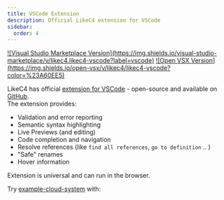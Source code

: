 ```yaml
---
title: VSCode Extension
description: Official LikeC4 extension for VSCode
sidebar:
  order: 4
---
```



<div style={{display: 'flex', gap: '10px'}}>
<a href="https://marketplace.visualstudio.com/items?itemName=likec4.likec4-vscode" target="_blank">![Visual Studio Marketplace Version](https://img.shields.io/visual-studio-marketplace/v/likec4.likec4-vscode?label=vscode)</a>
<a href="https://open-vsx.org/extension/likec4/likec4-vscode" target="_blank">![Open VSX Version](https://img.shields.io/open-vsx/v/likec4/likec4-vscode?color=%23A60EE5)</a>
</div>

LikeC4 has official [extension for VSCode](https://marketplace.visualstudio.com/items?itemName=likec4.likec4-vscode) - open-source and available on [GitHub](https://github.com/likec4/likec4/tree/main/packages/vscode).  
The extension provides:

- Validation and error reporting
- Semantic syntax highlighting
- Live Previews (and editing)
- Code completion and navigation 
- Resolve references (like `find all references`, `go to definition` .. )
- "Safe" renames
- Hover information

Extension is universal and can run in the browser.  

Try [example-cloud-system](https://github.dev/likec4/example-cloud-system) with:

<CardGrid>
<LinkCard
  title="github.dev"
  description="Open example project in the browser using github.dev"
  href="https://github.dev/likec4/example-cloud-system/blob/main/model.c4"
  target="_blank"
/>

<LinkCard
  title="vscode.dev"
  description="Open example project in the browser using vscode.dev"
  href="https://vscode.dev/github/likec4/example-cloud-system/blob/main/model.c4"
  target="_blank"
/>
</CardGrid>
